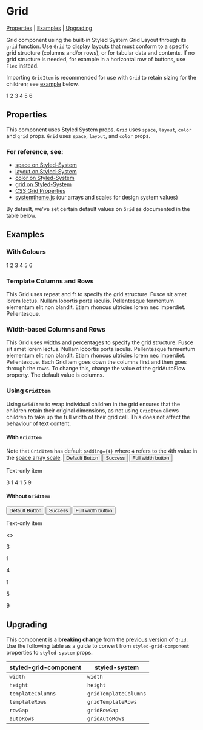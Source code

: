 
<Meta title="Grid" component={Grid} />

# Grid

[Properties](#properties) | [Examples](#examples) | [Upgrading](#upgrading)

Grid component using the built-in Styled System Grid Layout through its `grid` function. Use `Grid` to display layouts that must conform to a specific grid structure (columns and/or rows), or for tabular data and contents. If no grid structure is needed, for example in a horizontal row of buttons, use `Flex` instead.

Importing `GridItem` is recommended for use with `Grid` to retain sizing for the children; see [example](#without-griditem-vs-with-griditem) below.

<Preview>
  <Story name="Basic">
    <Grid>
      <GridItem>1</GridItem>
      <GridItem>2</GridItem>
      <GridItem>3</GridItem>
      <GridItem>4</GridItem>
      <GridItem>5</GridItem>
      <GridItem>6</GridItem>
    </Grid>
  </Story>
</Preview>

## Properties

This component uses Styled System props. `Grid` uses `space`, `layout`, `color` and `grid` props. `Grid` uses `space`, `layout`, and `color` props.

### For reference, see:

- [space on Styled-System](https://styled-system.com/table#space)
- [layout on Styled-System](https://styled-system.com/table#layout)
- [color on Styled-System](https://styled-system.com/table#color)
- [grid on Styled-System](https://styled-system.com/table#space)
- [CSS Grid Properties](https://css-tricks.com/snippets/css/complete-guide-grid)
- [systemtheme.js](https://github.com/orchestrated-io/orca-design-system/blob/master/packages/orcs-design-system/lib/systemtheme.js) (our arrays and scales for design system values)

By default, we've set certain default values on `Grid` as documented in the table below.

<Props of={Grid} />

## Examples

### With Colours

<Preview>
  <Story name="With Colours">
    <Grid>
      <GridItem bg="grey">1</GridItem>
      <GridItem bg="primary" color="white">
        2
      </GridItem>
      <GridItem bg="greyLight">3</GridItem>
      <GridItem bg="greyDark">4</GridItem>
      <GridItem bg="success">5</GridItem>
      <GridItem bg="warning">6</GridItem>
    </Grid>
  </Story>
</Preview>

### Template Columns and Rows

<Preview>
  <Story name="Template Columns and Rows">
    <Grid
      gridTemplateColumns="repeat(3, 1fr)"
      gridTemplateRows="repeat(2, 1fr)"
      bg="greyLightest"
    >
      <GridItem>
        This Grid uses repeat and fr to specify the grid structure.
      </GridItem>
      <GridItem>Fusce sit amet lorem lectus.</GridItem>
      <GridItem>Nullam lobortis porta iaculis. </GridItem>
      <GridItem>Pellentesque fermentum elementum elit non blandit.</GridItem>
      <GridItem>Etiam rhoncus ultricies lorem nec imperdiet.</GridItem>
      <GridItem>Pellentesque. </GridItem>
    </Grid>
  </Story>
</Preview>

### Width-based Columns and Rows

<Preview>
  <Story name="Width-based Columns and Rows">
    <Grid
      gridTemplateColumns="25% 200px auto"
      gridTemplateRows="25% 100px auto"
      bg="greyLighter"
    >
      <GridItem>
        This Grid uses widths and percentages to specify the grid structure.
      </GridItem>
      <GridItem>Fusce sit amet lorem lectus.</GridItem>
      <GridItem>Nullam lobortis porta iaculis. </GridItem>
      <GridItem>Pellentesque fermentum elementum elit non blandit.</GridItem>
      <GridItem>Etiam rhoncus ultricies lorem nec imperdiet.</GridItem>
      <GridItem>Pellentesque. </GridItem>
      <GridItem>
        Each GridItem goes down the columns first and then goes through the
        rows.
      </GridItem>
      <GridItem>
        To change this, change the value of the gridAutoFlow property. The
        default value is columns.
      </GridItem>
    </Grid>
  </Story>
</Preview>

### Using `GridItem`

Using `GridItem` to wrap individual children in the grid ensures that the children retain their original dimensions, as not using `GridItem` allows children to take up the full width of their grid cell. This does not affect the behaviour of text content.

#### With `GridItem`
Note that `GridItem` has default `padding={4}` where `4` refers to the 4th value in the [space array scale](https://github.com/orchestrated-io/orca-design-system/blob/master/packages/orcs-design-system/lib/systemtheme.js).
<Preview>
  <Story name="Using GridItem">
    <Grid bg="greyLightest">
      <GridItem>
        <Button>Default Button</Button>
      </GridItem>
      <GridItem>
        <Button colour="successDark">Success</Button>
      </GridItem>
      <GridItem>
        <Button fullWidth>Full width button</Button>
      </GridItem>
      <GridItem>
        <p>Text-only item</p>
      </GridItem>
    </Grid>
  </Story>
</Preview>

<Preview>
  <Story name="Text With GridItem">
    <Grid bg="greyLighter">
      <GridItem>3</GridItem>
      <GridItem>1</GridItem>
      <GridItem>4</GridItem>
      <GridItem>1</GridItem>
      <GridItem>5</GridItem>
      <GridItem>9</GridItem>
    </Grid>
  </Story>
</Preview>

#### Without `GridItem`
<Preview>
  <Story name="Components Without GridItem">
    <Grid bg="greyLightest">
      <Button>Default Button</Button>
      <Button colour="successDark">Success</Button>
      <Button fullWidth>Full width button</Button>
      <p>Text-only item</p>
    </Grid>
  </Story>
</Preview>

<Preview>
  <Story name="Text Without GridItem">
    <Grid bg="greyLighter">
    <>  <p>3</p>
      <p>1</p>
      <p>4</p>
      <p>1</p>
      <p>5</p>
      <p>9</p> </>
    </Grid>
  </Story>
</Preview>

## Upgrading

This component is a **breaking change** from the [previous version](https://www.npmjs.com/package/styled-grid-component) of `Grid`. Use the following table as a guide to convert from `styled-grid-component` properties to `styled-system` props.

| **styled-grid-component** | **styled-system** |
|-----------------------|---------------|
| `width`                 | `width`         |
| `height`                | `height`        |
| `templateColumns`       | `gridTemplateColumns`     |
| `templateRows`          | `gridTemplateRows`     |
| `rowGap`                | `gridRowGap`       |
| `autoRows`              | `gridAutoRows`  |
